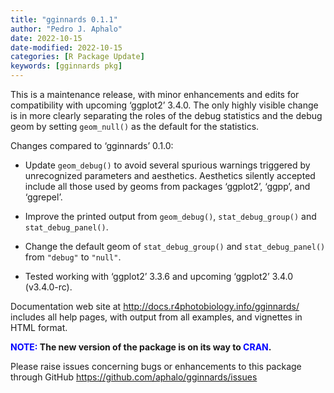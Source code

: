 ```yaml
---
title: "gginnards 0.1.1"
author: "Pedro J. Aphalo"
date: 2022-10-15
date-modified: 2022-10-15
categories: [R Package Update]
keywords: [gginnards pkg]
---
```


This is a maintenance release, with minor enhancements and edits for compatibility with upcoming 'ggplot2' 3.4.0. The only highly visible change is in more clearly separating the roles of the debug statistics and the debug geom by setting `geom_null()` as the default for the statistics.

Changes compared to 'gginnards' 0.1.0:

::: {.body .pm-cursor-color .pm-text-color .pm-background-color .pm-editing-root-node data-pm-slice="4 2 []"}
::: pm-content
<ul class="pm-list pm-bullet-list">

<li class="pm-list-item">

Update `geom_debug()` to avoid several spurious warnings triggered by unrecognized parameters and aesthetics. Aesthetics silently accepted include all those used by geoms from packages 'ggplot2', 'ggpp', and 'ggrepel'.

</li>

<li class="pm-list-item">

Improve the printed output from `geom_debug()`, `stat_debug_group()` and `stat_debug_panel()`.

</li>

<li class="pm-list-item">

Change the default geom of `stat_debug_group()` and `stat_debug_panel()` from `"debug"` to `"null"`.

</li>

<li class="pm-list-item">

Tested working with 'ggplot2' 3.3.6 and upcoming 'ggplot2' 3.4.0 (v3.4.0-rc).

</li>

</ul>
:::
:::

Documentation web site at <a href="http://docs.r4photobiology.info/gginnards/">http://docs.r4photobiology.info/gginnards/</a> includes all help pages, with output from all examples, and vignettes in HTML format.

<strong>[NOTE:]{style="color: #0000ff;"} The new version of the package is on its way to [CRAN]{style="color: #0000ff;"}. </strong>

Please raise issues concerning bugs or enhancements to this package through GitHub <a href="https://github.com/aphalo/gginnards/issues">https://github.com/aphalo/gginnards/issues</a>

